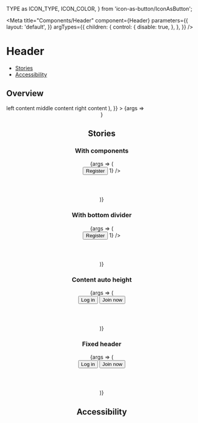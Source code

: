 
  TYPE as ICON_TYPE,
  ICON_COLOR,
} from 'icon-as-button/IconAsButton';

<Meta
  title="Components/Header"
  component={Header}
  parameters={{
    layout: 'default',
  }}
  argTypes={{
    children: {
      control: {
        disable: true,
      },
    },
  }}
/>

# Header

- [Stories](#stories)
- [Accessibility](#accessibility)

## Overview

<Canvas>
  <Story
    name="Default"
    args={{
      children: (
        <HeaderContainer>
          <HeaderContent>
            <HeaderLeft>left content</HeaderLeft>
            <HeaderMiddle>middle content</HeaderMiddle>
            <HeaderRight>right content</HeaderRight>
          </HeaderContent>
        </HeaderContainer>
      ),
    }}
  >
    {args => <Header {...args} />}
  </Story>
</Canvas>

<ArgsTable story="Default" />

## Stories

### With components

<Canvas>
  <Story name="WithComponents">
    {args => (
      <div className="sg-story-variant-dark-box">
        <Header {...args}>
          <HeaderContainer>
            <HeaderContent>
              <HeaderLeft>
                <HomeButton />
              </HeaderLeft>
              <HeaderMiddle>
                <Search
                  placeholder="Find all the answers..."
                  fullWidth
                  withRoundButton
                />
              </HeaderMiddle>
              <RWDHelper hide={RWD_TYPE.SMALL_ONLY}>
                <div>
                  <HeaderRight>
                    <Button type="solid" size="small">
                      Register
                    </Button>
                    <IconAsButton
                      type={ICON_TYPE.MESSAGES}
                      transparent
                      color={ICON_COLOR['icon-black']}
                      overlay={<Counter size="small">1</Counter>}
                    />
                    <IconAsButton transparent>
                      <Avatar size={AVATAR_SIZE.SMALL} />
                    </IconAsButton>
                  </HeaderRight>
                </div>
              </RWDHelper>
              <RWDHelper hide={RWD_TYPE.MEDIUM_UP}>
                <div>
                  <HeaderRight>
                    <IconAsButton
                      type={ICON_TYPE.MENU}
                      color={ICON_COLOR['icon-black']}
                    />
                  </HeaderRight>
                </div>
              </RWDHelper>
            </HeaderContent>
          </HeaderContainer>
        </Header>
      </div>
    )}
  </Story>
</Canvas>

### With bottom divider

<Canvas>
  <Story name="WithBottomDivider" args={{withDivider: true}}>
    {args => (
      <Header {...args}>
        <HeaderContainer>
          <HeaderContent>
            <HeaderLeft>
              <HomeButton />
            </HeaderLeft>
            <HeaderMiddle>
              <Search
                placeholder="Find all the answers..."
                fullWidth
                withRoundButton
              />
            </HeaderMiddle>
            <RWDHelper hide={RWD_TYPE.SMALL_ONLY}>
              <div>
                <HeaderRight>
                  <Button type="solid" size="small">
                    Register
                  </Button>
                  <IconAsButton
                    type={ICON_TYPE.MESSAGES}
                    transparent
                    color={ICON_COLOR['icon-black']}
                    overlay={<Counter size="small">1</Counter>}
                  />
                  <IconAsButton transparent>
                    <Avatar size={AVATAR_SIZE.SMALL} />
                  </IconAsButton>
                </HeaderRight>
              </div>
            </RWDHelper>
            <RWDHelper hide={RWD_TYPE.MEDIUM_UP}>
              <div>
                <HeaderRight>
                  <IconAsButton
                    type={ICON_TYPE.MENU}
                    color={ICON_COLOR['icon-black']}
                  />
                </HeaderRight>
              </div>
            </RWDHelper>
          </HeaderContent>
        </HeaderContainer>
      </Header>
    )}
  </Story>
</Canvas>

### Content auto height

<Canvas>
  <Story name="ContentAutoHeight">
    {args => (
      <div className="sg-story-variant-dark-box">
        <Header {...args}>
          <HeaderContainer>
            <HeaderContent autoHeight>
              <HeaderLeft>
                <HomeButton />
              </HeaderLeft>
              <HeaderMiddle>
                <Search placeholder="Find all the answers..." fullWidth />
              </HeaderMiddle>
              <RWDHelper hide={RWD_TYPE.SMALL_ONLY}>
                <div>
                  <HeaderRight>
                    <ActionList>
                      <ActionListHole>
                        <Button type="solid-inverted" size="small">
                          Log in
                        </Button>
                      </ActionListHole>
                      <ActionListHole>
                        <Button type="solid" size="small">
                          Join now
                        </Button>
                      </ActionListHole>
                    </ActionList>
                  </HeaderRight>
                </div>
              </RWDHelper>
              <RWDHelper hide={RWD_TYPE.MEDIUM_UP}>
                <div>
                  <HeaderRight>
                    <IconAsButton
                      type={ICON_TYPE.MENU}
                      color={ICON_COLOR['icon-black']}
                    />
                  </HeaderRight>
                </div>
              </RWDHelper>
            </HeaderContent>
          </HeaderContainer>
        </Header>
      </div>
    )}
  </Story>
</Canvas>

### Fixed header

<Canvas>
  <Story
    name="FixedHeader"
    args={{fixed: true}}
    parameters={{
      docs: {
        inlineStories: false,
      },
    }}
    height="400px"
  >
    {args => (
      <div
        style={{
          height: '2000px',
          background:
            'linear-gradient(0deg, rgba(2,0,36,1) 0%, rgba(121,95,9,1) 35%, rgba(0,212,255,1) 100%)',
        }}
      >
        <Header {...args}>
          <HeaderContainer>
            <HeaderContent>
              <HeaderLeft>
                <HomeButton />
              </HeaderLeft>
              <HeaderMiddle>
                <Search placeholder="Find all the answers..." fullWidth />
              </HeaderMiddle>
              <RWDHelper hide={RWD_TYPE.SMALL_ONLY}>
                <div>
                  <HeaderRight>
                    <ActionList>
                      <ActionListHole>
                        <Button type="solid-inverted" size="small">
                          Log in
                        </Button>
                      </ActionListHole>
                      <ActionListHole>
                        <Button type="solid" size="small">
                          Join now
                        </Button>
                      </ActionListHole>
                    </ActionList>
                  </HeaderRight>
                </div>
              </RWDHelper>
              <RWDHelper hide={RWD_TYPE.MEDIUM_UP}>
                <div>
                  <HeaderRight>
                    <IconAsButton
                      type={ICON_TYPE.MENU}
                      color={ICON_COLOR['icon-black']}
                    />
                  </HeaderRight>
                </div>
              </RWDHelper>
            </HeaderContent>
          </HeaderContainer>
        </Header>
      </div>
    )}
  </Story>
</Canvas>

## Accessibility

<HeaderA11y />
